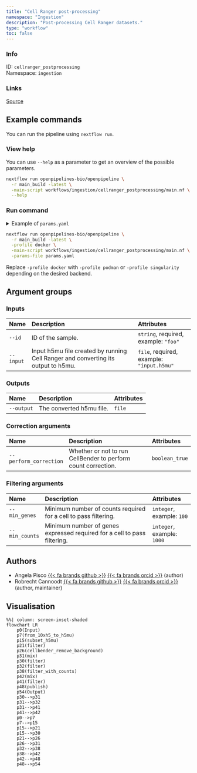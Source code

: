 ```yaml
---
title: "Cell Ranger post-processing"
namespace: "Ingestion"
description: "Post-processing Cell Ranger datasets."
type: "workflow"
toc: false
---
```


::: {.column-margin}

### Info

ID: `cellranger_postprocessing`  
Namespace: `ingestion`

### Links
[Source](https://github.com/openpipelines-bio/openpipeline/blob/main/workflows/ingestion/cellranger_postprocessing){.btn-action .btn-sm .btn-info .btn role="button"}

:::



## Example commands

You can run the pipeline using `nextflow run`.

### View help

You can use `--help` as a parameter to get an overview of the possible parameters.

```bash
nextflow run openpipelines-bio/openpipeline \
  -r main_build -latest \
  -main-script workflows/ingestion/cellranger_postprocessing/main.nf \
  --help
```

### Run command

<details>
<summary>Example of `params.yaml`</summary>
```yaml
# Inputs
id: # please fill in - example: "foo"
input: # please fill in - example: "input.h5mu"

# Outputs
# output: "$id.$key.output.output"

# Correction arguments
perform_correction: false

# Filtering arguments
# min_genes: 100
# min_counts: 1000

# Nextflow input-output arguments
publish_dir: # please fill in - example: "output/"
# param_list: "my_params.yaml"
```
</details>

```bash
nextflow run openpipelines-bio/openpipeline \
  -r main_build -latest \
  -profile docker \
  -main-script workflows/ingestion/cellranger_postprocessing/main.nf \
  -params-file params.yaml
```

:::{.callout-note}
Replace `-profile docker` with `-profile podman` or `-profile singularity` depending on the desired backend.
:::

## Argument groups

### Inputs

|Name      |Description                                                                       |Attributes                                |
|:---------|:---------------------------------------------------------------------------------|:-----------------------------------------|
|`--id`    |ID of the sample.                                                                 |`string`, required, example: `"foo"`      |
|`--input` |Input h5mu file created by running Cell Ranger and converting its output to h5mu. |`file`, required, example: `"input.h5mu"` |


### Outputs

|Name       |Description              |Attributes |
|:----------|:------------------------|:----------|
|`--output` |The converted h5mu file. |`file`     |


### Correction arguments

|Name                   |Description                                                   |Attributes     |
|:----------------------|:-------------------------------------------------------------|:--------------|
|`--perform_correction` |Whether or not to run CellBender to perform count correction. |`boolean_true` |


### Filtering arguments

|Name           |Description                                                              |Attributes                 |
|:--------------|:------------------------------------------------------------------------|:--------------------------|
|`--min_genes`  |Minimum number of counts required for a cell to pass filtering.          |`integer`, example: `100`  |
|`--min_counts` |Minimum number of genes expressed required for a cell to pass filtering. |`integer`, example: `1000` |

## Authors

  * Angela Pisco [{{< fa brands github >}}](https://github.com/aopisco) [{{< fa brands orcid >}}](https://orcid.org/0000-0003-0142-2355) (author)
  * Robrecht Cannoodt [{{< fa brands github >}}](https://github.com/rcannood) [{{< fa brands orcid >}}](https://orcid.org/0000-0003-3641-729X) (author, maintainer)

## Visualisation

```mermaid
%%| column: screen-inset-shaded
flowchart LR
    p0(Input)
    p7(from_10xh5_to_h5mu)
    p15(subset_h5mu)
    p21(filter)
    p26(cellbender_remove_background)
    p31(mix)
    p30(filter)
    p32(filter)
    p38(filter_with_counts)
    p42(mix)
    p41(filter)
    p48(publish)
    p54(Output)
    p30-->p31
    p31-->p32
    p31-->p41
    p41-->p42
    p0-->p7
    p7-->p15
    p15-->p21
    p15-->p30
    p21-->p26
    p26-->p31
    p32-->p38
    p38-->p42
    p42-->p48
    p48-->p54

```
